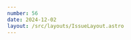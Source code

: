 ```yaml
---
number: 56
date: 2024-12-02
layout: /src/layouts/IssueLayout.astro
---
```



<Title title={`Issue ${frontmatter.number}`} date={frontmatter.date} />

<NewsletterSponsorSlot
  title="Codemagic makes Apple M2 machines available, even on the free tier!"
  url={`https://codemagic.io/start/?utm_campaign%3DiOS%20CI%20Newsletter%26utm_medium%3Dweb%26utm_source%3DiOS%20CI%20Newsletter%20Issue%20${frontmatter.number}%26utm_content%3D2024-12-02`}
  description="Codemagic is the first CI/CD to make Apple M2 machines available to everyone (including the free tier!). This is a free upgrade from M1 machines with no price change."
  image="https://d2thv89fb05cma.cloudfront.net/ioscinewsletter/images/codemagic-star.png"
/>

**🚀 The perfect developer tools bundle 🚀**

If you have been following my content for a while, you will know that I am passionate about helping mobile developers and teams **improve their developer experience**.

In fact, that is one of the main reasons why I took an interest in the **tooling** and **automation** side of mobile development very early on in my career and a big part of why I started this newsletter.

During my career, I have seen first hand the impact that investing in either developing or purchasing developer tools can have on the **pace** and **quality** of the software you deliver to your users.

For this reason, I have always wanted to make an app that helps developers in the same way other developer tools help me in my day to day.

And so I did! Earlier this year, [Hidde](https://bsky.app/profile/hiddevdploeg.bsky.social) and I decided to join forces and embark on a mission to craft the best possible developer experiences in one of the hardest yet most important parts of the app development process: **shipping your apps**. We created a native **macOS client for App Store Connect** called [Helm](https://bsky.app/profile/helm-app.bsky.social) that has since helped over 5,000 developers ship their apps faster and better!

Today, I am thrilled to announce that we have partnered with [Antoine van der Lee](https://x.com/twannl) to offer you **contingent pricing** for [Helm](https://bsky.app/profile/helm-app.bsky.social) and [RocketSim](https://x.com/rocketsim_app). If you would like to learn more about how contingent pricing works and find out more about how **you can subscribe to both apps in the cheapest way possible**, check out [this article on Antoine's blog](https://www.avanderlee.com/optimization/contingent-pricing-for-in-app-subscriptions/).

<Providers />

## [✂️ A practical example on how to cut your app's size in half](https://ericsspace.com/articles/how-to-reduce-tpbank-appsize-by-half/)

Have you ever wondered **why an app takes so much space on your phone**? Or are you working an app and want to find a way to optimize its final bundle size?

That's exactly what Tuan Hoang has done. He has taken an app he uses every day and, through some research, has **found a way of cutting its size by half**! Thankfully for us, he has documented the process in this must-read article.

## [🚀 How to generate authentication tokens for the App Store Connect API using Swift](https://bootstragram.com/blog/jwt-tokens-app-store-connect-api-swift/)

The App Store Connect API requires authentication for its endpoints. Unlike other APIs, where you can simply generate and copy-paste an API key, authenticating with this API involves a more complex process. In this article, [Mickaël Floc'hlay](https://www.linkedin.com/in/mickaelflochlay/) provides an excellent guide to generating authentication tokens using Swift.

Alternatively, if you don't want to roll your own solution to communicate with the App Store Connect API, I would recommend you check out [Antoine van der Lee](https://x.com/twannl)'s [appstoreconnect-swift-sdk](https://github.com/AvdLee/appstoreconnect-swift-sdk) Swift Package, which provides an **authenticated networking client** and **type-safe endpoints generated from the API's OpenAPI spec**. It powers all of Helm's communication with the App Store Connect API and we love it so much that we now help maintain it too!

## [🕵️‍♂️ Automate memory leak discovery using GitHub Actions](https://www.amanjeet.me/discovering-ios-memory-leaks-part-three/)

Memory leaks are the cause of many mobile app issues in production such as crashes and diagnosing and fixing them can be incredibly hard.

Making sure that those memory leaks that you have put a lot of effort into fixing don't re-appear is incredibly important and, in this article, [Amanjeet Singh Gurtatta](https://x.com/droid_singh) shows you how you can **automatically audit your app for memory leaks using CI/CD**.

## [🚀 Use Bitrise on Amazon Web Services](https://bitrise.io/blog/post/bitrise-on-aws-benefits-of-using-a-cloud-native-mobile-ci-cd-solution)

[Bitrise](https://x.com/bitrise) have recently announced that they have now added support to use your own **Amazon Web Services** nodes such as **EC2** instances as the underlying infrastructure for [Bitrise](http://x.com/bitrise)'s CI/CD service and use [Bitrise](http://x.com/bitrise) to manage them.

[Balázs Ilsinszki](https://x.com/ilsinszkibal) tells you all about it in this post on [Bitrise](http://x.com/bitrise)'s blog.
